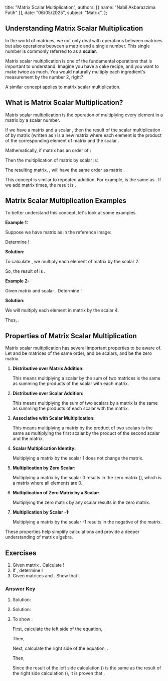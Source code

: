   title: "Matrix Scalar Multiplication",
  authors: [{ name: "Nabil Akbarazzima Fatih" }],
  date: "06/05/2025",
  subject: "Matrix",
};

## Understanding Matrix Scalar Multiplication

In the world of matrices, we not only deal with operations between matrices but also operations between a matrix and a single number. This single number is commonly referred to as a **scalar**.

Matrix scalar multiplication is one of the fundamental operations that is important to understand. Imagine you have a cake recipe, and you want to make twice as much. You would naturally multiply each ingredient's measurement by the number 2, right?

A similar concept applies to matrix scalar multiplication.

## What is Matrix Scalar Multiplication?

Matrix scalar multiplication is the operation of multiplying every element in a matrix by a scalar number.

If we have a matrix <InlineMath math="A" /> and a scalar <InlineMath math="k" />, then the result of the scalar multiplication of <InlineMath math="k" /> by matrix <InlineMath math="A" /> (written as <InlineMath math="kA" />) is a new matrix where each element is the product of the corresponding element of matrix <InlineMath math="A" /> and the scalar <InlineMath math="k" />.

Mathematically, if matrix <InlineMath math="A" /> has an order of <InlineMath math="m \times n" />:

<BlockMath math="A = \begin{bmatrix} a_{11} & a_{12} & \cdots & a_{1n} \\ a_{21} & a_{22} & \cdots & a_{2n} \\ \vdots & \vdots & \ddots & \vdots \\ a_{m1} & a_{m2} & \cdots & a_{mn} \end{bmatrix}" />

Then the multiplication of matrix <InlineMath math="A" /> by scalar <InlineMath math="k" /> is:

<BlockMath math="kA = k \begin{bmatrix} a_{11} & a_{12} & \cdots & a_{1n} \\ a_{21} & a_{22} & \cdots & a_{2n} \\ \vdots & \vdots & \ddots & \vdots \\ a_{m1} & a_{m2} & \cdots & a_{mn} \end{bmatrix} = \begin{bmatrix} k \cdot a_{11} & k \cdot a_{12} & \cdots & k \cdot a_{1n} \\ k \cdot a_{21} & k \cdot a_{22} & \cdots & k \cdot a_{2n} \\ \vdots & \vdots & \ddots & \vdots \\ k \cdot a_{m1} & k \cdot a_{m2} & \cdots & k \cdot a_{mn} \end{bmatrix}" />

The resulting matrix, <InlineMath math="kA" />, will have the same order as matrix <InlineMath math="A" />.

This concept is similar to repeated addition. For example, <InlineMath math="2A" /> is the same as <InlineMath math="A + A" />. If we add matrix <InlineMath math="A" /> <InlineMath math="k" /> times, the result is <InlineMath math="kA" />.

<BlockMath math="\underbrace{A + A + \cdots + A}_{k \text{ times}} = kA" />

## Matrix Scalar Multiplication Examples

To better understand this concept, let's look at some examples.

**Example 1:**

Suppose we have matrix <InlineMath math="P" /> as in the reference image:

<BlockMath math="P = \begin{bmatrix} 9 & 7 \\ 3 & 1 \end{bmatrix}" />

Determine <InlineMath math="2P" />!

**Solution:**

To calculate <InlineMath math="2P" />, we multiply each element of matrix <InlineMath math="P" /> by the scalar 2.

<BlockMath math="2P = 2 \begin{bmatrix} 9 & 7 \\ 3 & 1 \end{bmatrix} = \begin{bmatrix} 2 \times 9 & 2 \times 7 \\ 2 \times 3 & 2 \times 1 \end{bmatrix} = \begin{bmatrix} 18 & 14 \\ 6 & 2 \end{bmatrix}" />

So, the result of <InlineMath math="2P" /> is <InlineMath math="\begin{bmatrix} 18 & 14 \\ 6 & 2 \end{bmatrix}" />.

**Example 2:**

Given matrix <InlineMath math="Q = \begin{bmatrix} -1 & \frac{1}{2} & 1 \\ 4 & -\frac{1}{4} & 2 \\ -6 & 1 & -4 \end{bmatrix}" /> and scalar <InlineMath math="k=4" />. Determine <InlineMath math="4Q" />!

**Solution:**

We will multiply each element in matrix <InlineMath math="Q" /> by the scalar 4.

<div className="flex flex-col gap-4">
  <BlockMath math="4Q = 4 \begin{bmatrix} -1 & \frac{1}{2} & 1 \\ 4 & -\frac{1}{4} & 2 \\ -6 & 1 & -4 \end{bmatrix}" />
  <BlockMath math="= \begin{bmatrix} 4 \times (-1) & 4 \times \frac{1}{2} & 4 \times 1 \\ 4 \times 4 & 4 \times (-\frac{1}{4}) & 4 \times 2 \\ 4 \times (-6) & 4 \times 1 & 4 \times (-4) \end{bmatrix}" />
  <BlockMath math="= \begin{bmatrix} -4 & 2 & 4 \\ 16 & -1 & 8 \\ -24 & 4 & -16 \end{bmatrix}" />
</div>

Thus, <InlineMath math="4Q = \begin{bmatrix} -4 & 2 & 4 \\ 16 & -1 & 8 \\ -24 & 4 & -16 \end{bmatrix}" />.

## Properties of Matrix Scalar Multiplication

Matrix scalar multiplication has several important properties to be aware of. Let <InlineMath math="A" /> and <InlineMath math="B" /> be matrices of the same order, <InlineMath math="h" /> and <InlineMath math="k" /> be scalars, and <InlineMath math="O" /> be the zero matrix.

1.  **Distributive over Matrix Addition:**

    <BlockMath math="k(A + B) = kA + kB" />

    This means multiplying a scalar by the sum of two matrices is the same as summing the
    products of the scalar with each matrix.

2.  **Distributive over Scalar Addition:**

    <BlockMath math="(h + k)A = hA + kA" />

    This means multiplying the sum of two scalars by a matrix is the same as
    summing the products of each scalar with the matrix.

3.  **Associative with Scalar Multiplication:**

    <BlockMath math="(hk)A = h(kA) = k(hA)" />

    This means multiplying a matrix by the product of two scalars is the same as
    multiplying the first scalar by the product of the second scalar and the matrix.

4.  **Scalar Multiplication Identity:**

    <BlockMath math="1A = A" />

    Multiplying a matrix by the scalar 1 does not change the matrix.

5.  **Multiplication by Zero Scalar:**

    <BlockMath math="0A = O" />

    Multiplying a matrix by the scalar 0 results in the zero matrix (<InlineMath math="O" />), which is a matrix where all elements are 0.

6.  **Multiplication of Zero Matrix by a Scalar:**

    <BlockMath math="kO = O" />

    Multiplying the zero matrix by any scalar results in the zero matrix.

7.  **Multiplication by Scalar -1:**

    <BlockMath math="(-1)A = -A" />

    Multiplying a matrix by the scalar -1 results in the negative of the matrix.

These properties help simplify calculations and provide a deeper understanding of matrix algebra.

## Exercises

1.  Given matrix <InlineMath math="X = \begin{bmatrix} 5 & -2 \\ 0 & 4 \\ -1 & 7 \end{bmatrix}" />. Calculate <InlineMath math="3X" />!
2.  If <InlineMath math="Y = \begin{bmatrix} 10 & 20 \\ -30 & 0 \end{bmatrix}" />, determine <InlineMath math="\frac{1}{10}Y" />!
3.  Given matrices <InlineMath math="A = \begin{bmatrix} 2 & 1 \\ 3 & 4 \end{bmatrix}" /> and <InlineMath math="B = \begin{bmatrix} 0 & 5 \\ 6 & -2 \end{bmatrix}" />. Show that <InlineMath math="3(A+B) = 3A + 3B" />!

### Answer Key

1.  Solution:

    <div className="flex flex-col gap-4">
      <BlockMath math="3X = 3 \begin{bmatrix} 5 & -2 \\ 0 & 4 \\ -1 & 7 \end{bmatrix}" />
      <BlockMath math="= \begin{bmatrix} 3 \times 5 & 3 \times (-2) \\ 3 \times 0 & 3 \times 4 \\ 3 \times (-1) & 3 \times 7 \end{bmatrix}" />
      <BlockMath math="= \begin{bmatrix} 15 & -6 \\ 0 & 12 \\ -3 & 21 \end{bmatrix}" />
    </div>

2.  Solution:

    <div className="flex flex-col gap-4">
      <BlockMath math="\frac{1}{10}Y = \frac{1}{10} \begin{bmatrix} 10 & 20 \\ -30 & 0 \end{bmatrix}" />
      <BlockMath math="= \begin{bmatrix} \frac{1}{10} \times 10 & \frac{1}{10} \times 20 \\ \frac{1}{10} \times (-30) & \frac{1}{10} \times 0 \end{bmatrix}" />
      <BlockMath math="= \begin{bmatrix} 1 & 2 \\ -3 & 0 \end{bmatrix}" />
    </div>

3.  To show <InlineMath math="3(A+B) = 3A + 3B" />:

    First, calculate the left side of the equation, <InlineMath math="3(A+B)" />.

    <BlockMath math="A+B = \begin{bmatrix} 2 & 1 \\ 3 & 4 \end{bmatrix} + \begin{bmatrix} 0 & 5 \\ 6 & -2 \end{bmatrix} = \begin{bmatrix} 2+0 & 1+5 \\ 3+6 & 4+(-2) \end{bmatrix} = \begin{bmatrix} 2 & 6 \\ 9 & 2 \end{bmatrix}" />

    Then,

    <BlockMath math="3(A+B) = 3 \begin{bmatrix} 2 & 6 \\ 9 & 2 \end{bmatrix} = \begin{bmatrix} 6 & 18 \\ 27 & 6 \end{bmatrix}" />

    Next, calculate the right side of the equation, <InlineMath math="3A + 3B" />.

    <div className="flex flex-col gap-4">
      <BlockMath math="3A = 3 \begin{bmatrix} 2 & 1 \\ 3 & 4 \end{bmatrix} = \begin{bmatrix} 6 & 3 \\ 9 & 12 \end{bmatrix}" />
      <BlockMath math="3B = 3 \begin{bmatrix} 0 & 5 \\ 6 & -2 \end{bmatrix} = \begin{bmatrix} 0 & 15 \\ 18 & -6 \end{bmatrix}" />
    </div>

    Then,

    <BlockMath math="3A + 3B = \begin{bmatrix} 6 & 3 \\ 9 & 12 \end{bmatrix} + \begin{bmatrix} 0 & 15 \\ 18 & -6 \end{bmatrix} = \begin{bmatrix} 6+0 & 3+15 \\ 9+18 & 12+(-6) \end{bmatrix} = \begin{bmatrix} 6 & 18 \\ 27 & 6 \end{bmatrix}" />

    Since the result of the left side calculation (<InlineMath math="\begin{bmatrix} 6 & 18 \\ 27 & 6 \end{bmatrix}" />) is the same as the result of the right side calculation (<InlineMath math="\begin{bmatrix} 6 & 18 \\ 27 & 6 \end{bmatrix}" />), it is proven that <InlineMath math="3(A+B) = 3A + 3B" />.
